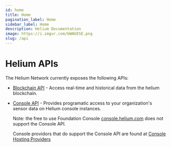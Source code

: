 ```yaml
---
id: home
title: Home
pagination_label: Home
sidebar_label: Home
description: Helium Documentation
image: https://i.imgur.com/bWAbESE.png
slug: /api
---
```


# Helium APIs

The Helium Network currently exposes the following APIs:

- [Blockchain API](/api/blockchain/introduction) - Access real-time and historical data from the
  helium blockchain.
- [Console API](/api/console) - Provides programatic access to your organization's sensor data on
  Helium console instances.

  Note: the free to use Foundation Console [console.helium.com](https://console.helium.com) does not
  support the Console API.

  Console providors that do support the Console API are found at
  [Console Hosting Providers](https://docs.helium.com/use-the-network/console/hosting-providers)
